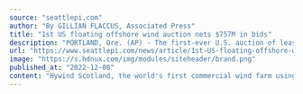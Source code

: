```yaml
---
source: "seattlepi.com"
author: "By GILLIAN FLACCUS, Associated Press"
title: "1st US floating offshore wind auction nets $757M in bids"
description: "PORTLAND, Ore. (AP) - The first-ever U.S. auction of leases to develop commercial-scale floating wind farms in the deep waters off the West Coast attracted $757 million in winning bids Wednesday from mostly European companies, in a project watched by other re…"
url: "https://www.seattlepi.com/news/article/1st-US-floating-offshore-wind-auction-nets-757M-17638903.php"
image: "https://s.hdnux.com/img/modules/siteheader/brand.png"
published_at: "2022-12-08"
content: "Hywind Scotland, the world's first commercial wind farm using floating wind turbines, is visible off the coast of Scotland in August 2017. Tuesday, Dec. 6, 2022, marks the first-ever U.S. auction for… [+4076 chars]"
---
```


